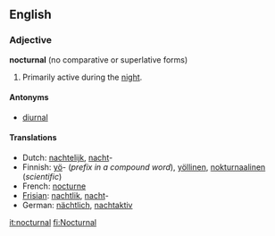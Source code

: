==English==

===Adjective===
'''nocturnal''' (no comparative or superlative forms)
#Primarily active during the [[night]].

====Antonyms====
*[[diurnal]]

====Translations====
*Dutch: [[nachtelijk]], [[nacht]]-
*Finnish: [[yö]]- (''prefix in a compound word''), [[yöllinen]], [[nokturnaalinen]] (''scientific'')
*French: [[nocturne]]
*[[Frisian]]: [[nachtlik]], [[nacht]]-
*German: [[nächtlich]], [[nachtaktiv]]

[[it:nocturnal]]
[[fi:Nocturnal]]